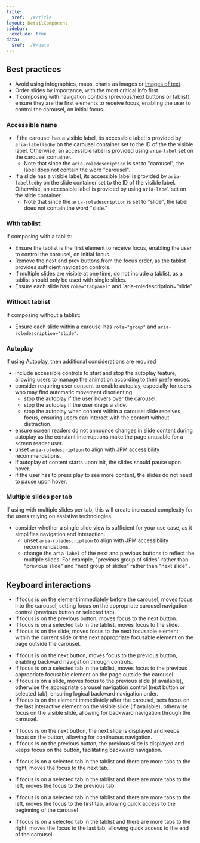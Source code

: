 ```yaml
---
title:
  $ref: ./#/title
layout: DetailComponent
sidebar:
  exclude: true
data:
  $ref: ./#/data
---
```


## Best practices

- Avoid using infographics, maps, charts as images or [images of text](https://www.w3.org/TR/UNDERSTANDING-WCAG20/visual-audio-contrast-text-presentation.html).
- Order slides by importance, with the most critical info first.
- If composing with navigation controls (previous/next buttons or tablist), ensure they are the first elements to receive focus, enabling the user to control the carousel, on initial focus.

### Accessible name

- If the carousel has a visible label, its accessible label is provided by `aria-labelledby` on the carousel container set to the ID of the the visible label. Otherwise, an accessible label is provided using `aria-label` set on the carousel container.
  - Note that since the `aria-roledescription` is set to "carousel", the label does not contain the word "carousel".
- If a slide has a visible label, its accessible label is provided by `aria-labelledby` on the slide container set to the ID of the visible label. Otherwise, an accessible label is provided by using `aria-label` set on the slide container.
  - Note that since the `aria-roledescription` is set to "slide", the label does not contain the word "slide."

### With tablist

If composing with a tablist:

- Ensure the tablist is the first element to receive focus, enabling the user to control the carousel, on initial focus.
- Remove the next and prev buttons from the focus order, as the tablist provides sufficient navigation controls.
- If multiple slides are visible at one time, do not include a tablist, as a tablist should only be used with single slides.
- Ensure each slide has `role="tabpanel"` and `aria-roledescription="slide".

### Without tablist

If composing without a tablist:

- Ensure each slide within a carousel has `role="group"` and `aria-roledescription="slide"`.

### Autoplay

If using Autoplay, then additional considerations are required

- include accessible controls to start and stop the autoplay feature, allowing users to manage the animation according to their preferences.
- consider requiring user consent to enable autoplay, especially for users who may find automatic movement disorienting.
  - stop the autoplay if the user hovers over the carousel.
  - stop the autoplay if the user drags a slide.
  - stop the autoplay when content within a carousel slide receives focus, ensuring users can interact with the content without distraction.
- ensure screen readers do not announce changes in slide content during autoplay as the constant interruptions make the page unusable for a screen reader user.
- unset `aria-roledescription` to align with JPM accessibility recommendations.
- if autoplay of content starts upon init, the slides should pause upon hover.
- if the user has to press play to see more content, the slides do not need to pause upon hover.

### Multiple slides per tab

If using with multiple slides per tab, this will create increased complexity for the users relying on assistive technologies.

- consider whether a single slide view is sufficient for your use case, as it simplifies navigation and interaction.
  - unset `aria-roledescription` to align with JPM accessibility recommendations.
  - change the `aria-label` of the next and previous buttons to reflect the multiple slides. For example, "previous group of slides" rather than "previous slide" and "next group of slides" rather than "next slide" .

## Keyboard interactions

<KeyboardControls>

<KeyboardControl keyOrCombos="Tab">

- If focus is on the element immediately before the carousel, moves focus into the carousel, setting focus on the appropriate carousel navigation control (previous button or selected tab).
- If focus is on the previous button, moves focus to the next button.
- If focus is on a selected tab in the tablist, moves focus to the slide.
- If focus is on the slide, moves focus to the next focusable element within the current slide or the next appropriate focusable element on the page outside the carousel.

</KeyboardControl>

<KeyboardControl keyOrCombos="Shift + Tab">

- If focus is on the next button, moves focus to the previous button, enabling backward navigation through controls.
- If focus is on a selected tab in the tablist, moves focus to the previous appropriate focusable element on the page outside the carousel.
- If focus is on a slide, moves focus to the previous slide (if available), otherwise the appropriate carousel navigation control (next button or selected tab), ensuring logical backward navigation order.
- If focus is on the element immediately after the carousel, sets focus on the last interactive element on the visible slide (if available), otherwise focus on the visible slide, allowing for backward navigation through the carousel.

</KeyboardControl>

<KeyboardControl keyOrCombos="Enter">

- If focus is on the next button, the next slide is displayed and keeps focus on the button, allowing for continuous navigation.
- If focus is on the previous button, the previous slide is displayed and keeps focus on the button, facilitating backward navigation.

</KeyboardControl>

<KeyboardControl keyOrCombos="Right arrow">

- If focus is on a selected tab in the tablist and there are more tabs to the right, moves the focus to the next tab.

</KeyboardControl>

<KeyboardControl keyOrCombos="Left arrow">

- If focus is on a selected tab in the tablist and there are more tabs to the left, moves the focus to the previous tab.

</KeyboardControl>

<KeyboardControl keyOrCombos="Home">

- If focus is on a selected tab in the tablist and there are more tabs to the left, moves the focus to the first tab, allowing quick access to the beginning of the carousel

</KeyboardControl>

<KeyboardControl keyOrCombos="End">

- If focus is on a selected tab in the tablist and there are more tabs to the right, moves the focus to the last tab, allowing quick access to the end of the carousel.

</KeyboardControl>

</KeyboardControls>
